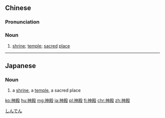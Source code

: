 ==Chinese==
{{zh-forms}}

===Pronunciation===
{{zh-pron
|m=shéndiàn
|c=san4 din6
|h=pfs=sṳ̀n-thien
|cat=n
}}

===Noun===
{{zh-noun}}

# [[shrine]]; [[temple]]; [[sacred]] [[place]]

----

==Japanese==
{{ja-kanjitab|しん|でん|yomi=o}}

===Noun===
{{ja-noun|しんでん}}

# a [[shrine]], a [[temple]], a sacred place
[[Category:ja:Religion|しんでん]]

[[ko:神殿]]
[[hu:神殿]]
[[mg:神殿]]
[[ja:神殿]]
[[pl:神殿]]
[[fi:神殿]]
[[chr:神殿]]
[[zh:神殿]]